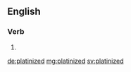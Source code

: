 ==English==

===Verb===
{{head|en|verb form}}

# {{en-past of|platinize}}

[[de:platinized]]
[[mg:platinized]]
[[sv:platinized]]